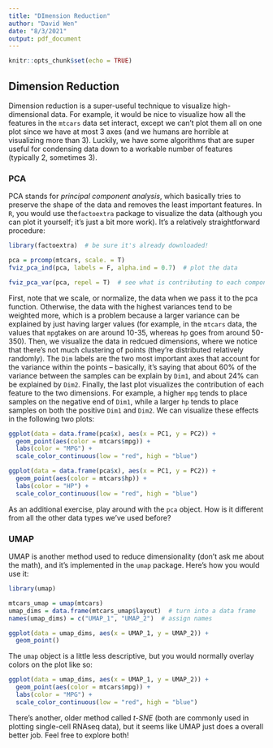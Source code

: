 ```yaml
---
title: "DImension Reduction"
author: "David Wen"
date: "8/3/2021"
output: pdf_document
---
```


```r
knitr::opts_chunk$set(echo = TRUE)
```

## Dimension Reduction
Dimension reduction is a super-useful technique to visualize high-dimensional data. For example, it would be nice to visualize how all the features in the `mtcars` data set interact, except we can't plot them all on one plot since we have at most 3 axes (and we humans are horrible at visualizing more than 3). Luckily, we have some algorithms that are super useful for condensing data down to a workable number of features (typically 2, sometimes 3).

### PCA
PCA stands for *principal component analysis*, which basically tries to preserve the shape of the data and removes the least important features. In `R`, you would use the`factoextra` package to visualize the data (although you can plot it yourself; it's just a bit more work). It's a relatively straightforward procedure:

```r
library(factoextra)  # be sure it's already downloaded!

pca = prcomp(mtcars, scale. = T)
fviz_pca_ind(pca, labels = F, alpha.ind = 0.7)  # plot the data

fviz_pca_var(pca, repel = T)  # see what is contributing to each component
```

First, note that we scale, or normalize, the data when we pass it to the pca function. Otherwise, the data with the highest variances tend to be weighted more, which is a problem because a larger variance can be explained by just having larger values (for example, in the `mtcars` data, the values that `mpg`takes on are around 10-35, whereas `hp` goes from around 50-350). Then, we visualize the data in redcued dimensions, where we notice that there's not much clustering of points (they're distributed relatively randomly). The `Dim` labels are the two most important axes that account for the variance within the points -- basically, it's saying that about 60\% of the variance between the samples can be explain by `Dim1`, and about 24\% can be explained by `Dim2`. Finally, the last plot visualizes the contribution of each feature to the two dimensions. For example, a higher `mpg` tends to place samples on the negative end of `Dim1`, while a larger `hp` tends to place samples on both the positive `Dim1` and `Dim2`. We can visualize these effects in the following two plots:

```r
ggplot(data = data.frame(pca$x), aes(x = PC1, y = PC2)) + 
  geom_point(aes(color = mtcars$mpg)) + 
  labs(color = "MPG") + 
  scale_color_continuous(low = "red", high = "blue")

ggplot(data = data.frame(pca$x), aes(x = PC1, y = PC2)) + 
  geom_point(aes(color = mtcars$hp)) + 
  labs(color = "HP") + 
  scale_color_continuous(low = "red", high = "blue")
```

As an additional exercise, play around with the `pca` object. How is it different from all the other data types we've used before?


### UMAP
UMAP is another method used to reduce dimensionality (don't ask me about the math), and it's implemented in the `umap` package. Here's how you would use it:

```r
library(umap)

mtcars_umap = umap(mtcars)
umap_dims = data.frame(mtcars_umap$layout)  # turn into a data frame
names(umap_dims) = c("UMAP_1", "UMAP_2")  # assign names

ggplot(data = umap_dims, aes(x = UMAP_1, y = UMAP_2)) + 
  geom_point()
```

The `umap` object is a little less descriptive, but you would normally overlay colors on the plot like so:

```r
ggplot(data = umap_dims, aes(x = UMAP_1, y = UMAP_2)) + 
  geom_point(aes(color = mtcars$mpg)) + 
  labs(color = "MPG") + 
  scale_color_continuous(low = "red", high = "blue")
```

There's another, older method called *t-SNE* (both are commonly used in plotting single-cell RNAseq data), but it seems like UMAP just does a overall better job. Feel free to explore both!
